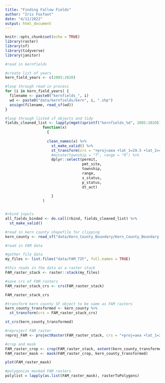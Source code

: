 ```yaml
---
title: "Finding Fallow Fields"
author: "Iris Foxfoot"
date: "4/11/2022"
output: html_document
---
```


```r
knitr::opts_chunk$set(echo = TRUE)
library(raster)
library(sf)
library(tidyverse)
library(janitor)
```

```r
#read in kernfields

#create list of years
kern_field_years <- c(2005:2020)

#loop through read-in process
for (i in kern_field_years) {
  filename <- paste0("kernfields_", i)
  wd <- paste0("data/kernfields/kern", i, ".shp")
  assign(filename, read_sf(wd))
}

#loop through listed sf objects and tidy
fields_cleaned_list <- lapply(mget(sprintf("kernfields_%d", 2005:2020)), 
                 function(x) 
                   {
                   
                   clean_names(x) %>%
                     st_make_valid() %>% 
                     st_transform(crs = "+proj=aea +lat_1=29.5 +lat_2=45.5 +lat_0=23 +lon_0=-96 +x_0=0 +y_0=0 +ellps=GRS80 +towgs84=0,0,0,0,0,0,0 +units=m +no_defs") %>%
                     #mutate(township = "T", range = "R") %>% 
                     dplyr::select(permit,
                                   pmt_site,
                                   township,
                                   range,
                                   s_status,
                                   p_status,
                                   dt_act)
                   
                     }
                 )


#rbind inputs
all_fields_binded <- do.call(rbind, fields_cleaned_list) %>% 
  st_make_valid()
```

```r
#read in kern county shapefile for clipping
kern_county <- read_sf("data/Kern_County_Boundary/Kern_County_Boundary.shp")
```

```r
#read in FAM data

#gather file data
my_files <- list.files("data/FAM_TIF", full.names = TRUE)

#this reads in the data as a raster stack
FAM_raster_stack <- raster::stack(my_files)

#save crs of FAM rasters
FAM_raster_stack_crs <- crs(FAM_raster_stack)

FAM_raster_stack_crs

#transform kern county SF object to be same as FAM rasters
kern_county_transformed <- kern_county %>% 
  st_transform(crs = FAM_raster_stack_crs)

st_crs(kern_county_transformed)

#reproject FAM raster
reproj_FAM <- projectRaster(FAM_raster_stack, crs = "+proj=aea +lat_1=29.5 +lat_2=45.5 +lat_0=23 +lon_0=-96 +x_0=0 +y_0=0 +ellps=GRS80 +towgs84=0,0,0,0,0,0,0 +units=m +no_defs")

#crop and mask
FAM_raster_crop <- crop(FAM_raster_stack, extent(kern_county_transformed))
FAM_raster_mask <- mask(FAM_raster_crop, kern_county_transformed)

plot(FAM_raster_mask)

#polygonize masked FAM rasters
polylist = lapply(as.list(FAM_raster_mask), rasterToPolygons)
```

